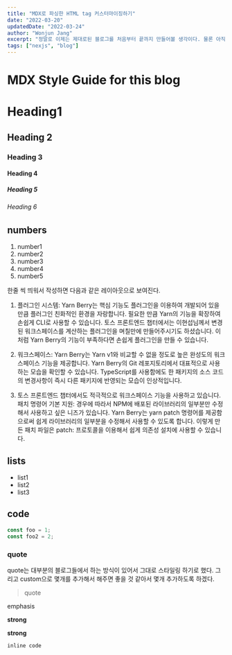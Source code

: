 ```yaml
---
title: "MDX로 파싱한 HTML tag 커스터마이징하기"
date: "2022-03-20"
updatedDate: "2022-03-24"
author: "Wonjun Jang"
excerpt: "정말로 이제는 제대로된 블로그를 처음부터 끝까지 만들어볼 생각이다. 물론 아직은 MDX파일로 쓰지만 언제가는 직접 쓸 수 있는 날이 오지 않을까 기대해본다."
tags: ["nexjs", "blog"]
---
```


# MDX Style Guide for this blog

# Heading1

## Heading 2

### Heading 3

#### Heading 4

##### Heading 5

###### Heading 6

## numbers

1. number1
2. number2
3. number3
4. number4
5. number5

한줄 씩 띄워서 작성하면 다음과 같은 레이아웃으로 보여진다.

1. 플러그인 시스템: Yarn Berry는 핵심 기능도 플러그인을 이용하여 개발되어 있을 만큼 플러그인 친화적인 환경을 자랑합니다. 필요한 만큼 Yarn의 기능을 확장하여 손쉽게 CLI로 사용할 수 있습니다. 토스 프론트엔드 챕터에서는 이현섭님께서 변경된 워크스페이스를 계산하는 플러그인을 며칠만에 만들어주시기도 하셨습니다. 이처럼 Yarn Berry의 기능이 부족하다면 손쉽게 플러그인을 만들 수 있습니다.

2. 워크스페이스: Yarn Berry는 Yarn v1와 비교할 수 없을 정도로 높은 완성도의 워크스페이스 기능을 제공합니다. Yarn Berry의 Git 레포지토리에서 대표적으로 사용하는 모습을 확인할 수 있습니다. TypeScript를 사용함에도 한 패키지의 소스 코드의 변경사항이 즉시 다른 패키지에 반영되는 모습이 인상적입니다.

3. 토스 프론트엔드 챕터에서도 적극적으로 워크스페이스 기능을 사용하고 있습니다.
   패치 명령어 기본 지원: 경우에 따라서 NPM에 배포된 라이브러리의 일부분만 수정해서 사용하고 싶은 니즈가 있습니다. Yarn Berry는 yarn patch 명령어를 제공함으로써 쉽게 라이브러리의 일부분을 수정해서 사용할 수 있도록 합니다. 이렇게 만든 패치 파일은 patch: 프로토콜을 이용해서 쉽게 의존성 설치에 사용할 수 있습니다.

## lists

- list1
- list2
- list3

## code

```js
const foo = 1;
const foo2 = 2;
```

### quote

quote는 대부분의 블로그들에서 하는 방식이 있어서 그대로 스타일링 하기로 했다.
그리고 custom으로 몇개를 추가해서 해주면 좋을 것 같아서 몇개 추가하도록 하겠다.

> quote

emphasis

**strong**

**strong**

`inline code`

